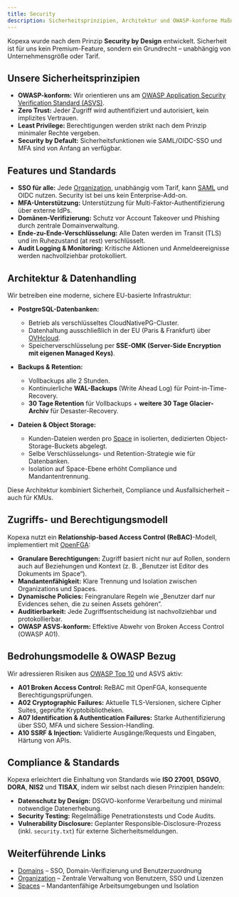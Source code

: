 ```yaml
---
title: Security
description: Sicherheitsprinzipien, Architektur und OWASP-konforme Maßnahmen in Kopexa
---
```



Kopexa wurde nach dem Prinzip **Security by Design** entwickelt. Sicherheit ist für uns kein Premium-Feature, sondern ein Grundrecht – unabhängig von Unternehmensgröße oder Tarif.

## Unsere Sicherheitsprinzipien

- **OWASP-konform:** Wir orientieren uns am [OWASP Application Security Verification Standard (ASVS)](https://owasp.org/www-project-application-security-verification-standard/).
- **Zero Trust:** Jeder Zugriff wird authentifiziert und autorisiert, kein implizites Vertrauen.
- **Least Privilege:** Berechtigungen werden strikt nach dem Prinzip minimaler Rechte vergeben.
- **Security by Default:** Sicherheitsfunktionen wie SAML/OIDC-SSO und MFA sind von Anfang an verfügbar.

## Features und Standards

- **SSO für alle:** Jede [Organization](./index.mdx), unabhängig vom Tarif, kann [SAML](./domains/index.mdx) und OIDC nutzen. Security ist bei uns kein Enterprise-Add-on.
- **MFA-Unterstützung:** Unterstützung für Multi-Faktor-Authentifizierung über externe IdPs.
- **Domänen-Verifizierung:** Schutz vor Account Takeover und Phishing durch zentrale Domainverwaltung.
- **Ende-zu-Ende-Verschlüsselung:** Alle Daten werden im Transit (TLS) und im Ruhezustand (at rest) verschlüsselt.
- **Audit Logging & Monitoring:** Kritische Aktionen und Anmeldeereignisse werden nachvollziehbar protokolliert.

## Architektur & Datenhandling

Wir betreiben eine moderne, sichere EU-basierte Infrastruktur:

- **PostgreSQL-Datenbanken:**
  - Betrieb als verschlüsseltes CloudNativePG-Cluster.
  - Datenhaltung ausschließlich in der EU (Paris & Frankfurt) über [OVHcloud](https://www.ovhcloud.com/de/).
  - Speicherverschlüsselung per **SSE-OMK (Server-Side Encryption mit eigenen Managed Keys)**.

- **Backups & Retention:**
  - Vollbackups alle 2 Stunden.
  - Kontinuierliche **WAL-Backups** (Write Ahead Log) für Point-in-Time-Recovery.
  - **30 Tage Retention** für Vollbackups + **weitere 30 Tage Glacier-Archiv** für Desaster-Recovery.

- **Dateien & Object Storage:**
  - Kunden-Dateien werden pro [Space](../spaces.mdx) in isolierten, dedizierten Object-Storage-Buckets abgelegt.
  - Selbe Verschlüsselungs- und Retention-Strategie wie für Datenbanken.
  - Isolation auf Space-Ebene erhöht Compliance und Mandantentrennung.

Diese Architektur kombiniert Sicherheit, Compliance und Ausfallsicherheit – auch für KMUs.

## Zugriffs- und Berechtigungsmodell

Kopexa nutzt ein **Relationship-based Access Control (ReBAC)**-Modell, implementiert mit [OpenFGA](https://openfga.dev/):

- **Granulare Berechtigungen:** Zugriff basiert nicht nur auf Rollen, sondern auch auf Beziehungen und Kontext (z. B. „Benutzer ist Editor des Dokuments im Space“).
- **Mandantenfähigkeit:** Klare Trennung und Isolation zwischen Organizations und Spaces.
- **Dynamische Policies:** Feingranulare Regeln wie „Benutzer darf nur Evidences sehen, die zu seinen Assets gehören“.
- **Auditierbarkeit:** Jede Zugriffsentscheidung ist nachvollziehbar und protokollierbar.
- **OWASP ASVS-konform:** Effektive Abwehr von Broken Access Control (OWASP A01).

## Bedrohungsmodelle & OWASP Bezug

Wir adressieren Risiken aus [OWASP Top 10](https://owasp.org/www-project-top-ten/) und ASVS aktiv:

- **A01 Broken Access Control:** ReBAC mit OpenFGA, konsequente Berechtigungsprüfungen.
- **A02 Cryptographic Failures:** Aktuelle TLS-Versionen, sichere Cipher Suites, geprüfte Kryptobibliotheken.
- **A07 Identification & Authentication Failures:** Starke Authentifizierung über SSO, MFA und sichere Session-Handling.
- **A10 SSRF & Injection:** Validierte Ausgänge/Requests und Eingaben, Härtung von APIs.

## Compliance & Standards

Kopexa erleichtert die Einhaltung von Standards wie **ISO 27001**, **DSGVO**, **DORA**, **NIS2** und **TISAX**, indem wir selbst nach diesen Prinzipien handeln:

- **Datenschutz by Design:** DSGVO-konforme Verarbeitung und minimal notwendige Datenerhebung.
- **Security Testing:** Regelmäßige Penetrationstests und Code Audits.
- **Vulnerability Disclosure:** Geplanter Responsible-Disclosure-Prozess (inkl. `security.txt`) für externe Sicherheitsmeldungen.

## Weiterführende Links

- [Domains](./domains/index.mdx) – SSO, Domain-Verifizierung und Benutzerzuordnung  
- [Organization](./index.mdx) – Zentrale Verwaltung von Benutzern, SSO und Lizenzen  
- [Spaces](../spaces.mdx) – Mandantenfähige Arbeitsumgebungen und Isolation
